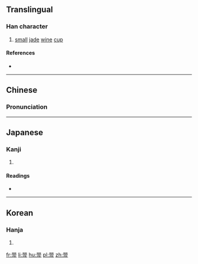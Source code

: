 ==Translingual==

===Han character===
{{Han char|rn=68|rad=斗|as=08|sn=12|four=6640<sub>2</sub>|canj=口口月卜十 (RRBYJ)|ids=⿳[[吅]][[冖]][[斗]]}}

# [[small]] [[jade]] [[wine]] [[cup]]

====References====
* {{Han ref|kx=0478.160|dkj=13512|dj=0837.020|hdz=32254.070|uh=659D|ud=26013|bh=D97A|bd=55674}}

----

==Chinese==
{{zh-forms}}

===Pronunciation===
{{zh-pron
|m=jiǎ
|c=gaa2
|mc=y
|oc=y
|ma=
|cat=n
}}

----

==Japanese==

===Kanji===
{{ja-kanji|grade=|rs=斗08}}

# {{defn|lang=ja|sort=斗08}}

====Readings====
* {{ja-readings|on=[[か]] (ka), [[け]] (ke)|kun=[[うつわ]] (utsuwa)}}

----

==Korean==

===Hanja===
{{ko-hanja|hangeul=가|eumhun=|rv=ga|mr=ka|y=ka}}

# {{defn|lang=ko|sort=斗08}}

[[fr:斝]]
[[li:斝]]
[[hu:斝]]
[[pl:斝]]
[[zh:斝]]